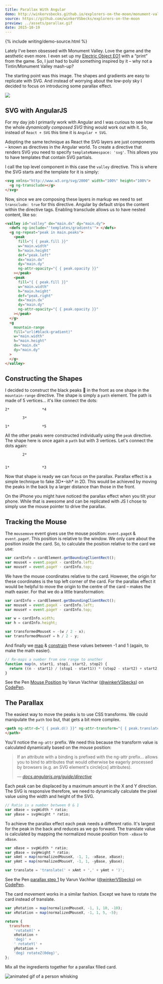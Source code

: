 ```yaml
---
title: Parallax With Angular
demo: http://winkervsbecks.github.io/explorers-on-the-moon/monument-valley
source: https://github.com/winkerVSbecks/explorers-on-the-moon
preview: ../assets/parallax.gif
date: 2015-10-19
---
```


<p data-height="800"
  data-theme-id="26435"
  data-slug-hash="RWxXpE"
  data-default-tab="result"
  data-user="winkerVSbecks"
  data-embed-version="2"
  data-pen-title="React Draggable Chat Head" class="codepen">
</p>

<script
  async
  src="https://production-assets.codepen.io/assets/embed/ei.js"
></script>

{% include writing/demo-source.html %}

Lately I've been obsessed with Monument Valley. Love the game and the aesthetic even more. I even set up my [Electric Object EO1](https://www.electricobjects.com) with a “print” from the game. So, I just had to build something inspired by it – why not a Tintin/Monument Valley mash-up?

The starting point was this image. The shapes and gradients are easy to replicate with SVG. And instead of worrying about the low-poly sky I decided to focus on introducing some parallax effect.

![](../assets/monument-valley.jpg)

## SVG with AngularJS

For my day job I primarily work with Angular and I was curious to see how the whole _dynamically composed SVG_ thing would work out with it. So, instead of `React + SVG` this time it is `Angular + SVG`.

Adopting the same technique as React the SVG layers are just components – known as directives in the Angular world. To create a directive that renders SVG you need to specify `templateNamespace: 'svg'`. This allows you to have templates that contain SVG partials.

I call the top level component in this case the `valley` directive. This is where the SVG starts and the template for it is simply:

```html
<svg xmlns="http://www.w3.org/svg/2000" width="100%" height="100%">
  <g ng-transclude></g>
</svg>
```

Now, since we are composing these layers in markup we need to set `transclude: true` for this directive. Angular by default strips the content within the directive tags. Enabling transclude allows us to have nested content, like so:

```html
<valley id="valley" dx="main.dx" dy="main.dy">
  <defs ng-include="'templates/gradients'"> </defs>
  <g ng-repeat="peak in main.peaks">
    <peak
      fill="{ { peak.fill }}"
      w="main.width"
      h="main.height"
      def="peak.left"
      dx="main.dx"
      dy="main.dy"
      ng-attr-opacity="{ { peak.opacity }}"
    ></peak>
    <peak
      fill="{ { peak.fill }}"
      w="main.width"
      h="main.height"
      def="peak.right"
      dx="main.dx"
      dy="main.dy"
      ng-attr-opacity="{ { peak.opacity }}"
    ></peak>
  </g>
  <g
    mountain-range
    fill="url(#black-gradient)"
    w="main.width"
    h="main.height"
    dx="main.dx"
    dy="main.dy"
  >
  </g>
</valley>
```

## Constructing the Shapes

I decided to construct the black peaks 🌄 in the front as one shape in the `mountain-range` directive. The shape is simply a `path` element. The path is made of 5 vertices… it's like connect the dots:

```
2*               *4

        3*

1*               *5
```

All the other peaks were constructed individually using the `peak` directive. The shape here is once again a `path` but with 3 vertices. Let's connect the dots again:

```
        2*


1*               *3
```

Now that shape is ready we can focus on the parallax. Parallax effect is a simple technique to fake 3D*-ish* in 2D. This would be achieved by moving the peaks in the back by a larger distance than those in the front.

On the iPhone you might have noticed the parallax effect when you tilt your phone. While that is awesome and can be replicated with JS I chose to simply use the mouse pointer to drive the parallax.

## Tracking the Mouse

The `mousemove` event gives use the mouse position: `event.pageX` & `event.pageY`. This position is relative to the window. We only care about the position inside the card. So, to calculate the position relative to the card we use:

```js
var cardInfo = cardElement.getBoundingClientRect();
var mouseX = event.pageX - cardInfo.left;
var mouseY = event.pageY - cardInfo.top;
```

We have the mouse coordinates relative to the card. However, the origin for these coordinates is the top left corner of the card. For the parallax effect it would be helpful to move the origin to the centre of the card – makes the math easier. For that we do a little transformation:

```js
var cardInfo = cardElement.getBoundingClientRect();
var mouseX = event.pageX - cardInfo.left;
var mouseY = event.pageY - cardInfo.top;

var w = cardInfo.width;
var h = cardInfo.height;

var transformedMouseX = -(w / 2 - x);
var transformedMouseY = h / 2 - y;
```

And finally we [map](http://p5js.org/reference/#/p5/map) &amp; [constrain](http://p5js.org/reference/#/p5/constrain) these values between -1 and 1 (again, to make the math easier).

```js
// Re-maps a number from one range to another
function map(n, start1, stop1, start2, stop2) {
  return ((n - start1) / (stop1 - start1)) * (stop2 - start2) + start2;
}
```

<p data-height="400" data-theme-id="7569" data-slug-hash="rOpRrx" data-default-tab="result" data-user="winkerVSbecks" class='codepen'>See the Pen <a href='http://codepen.io/winkerVSbecks/pen/rOpRrx/'>Mouse Position</a> by Varun Vachhar (<a href='http://codepen.io/winkerVSbecks'>@winkerVSbecks</a>) on <a href='http://codepen.io'>CodePen</a>.</p>

<script async src="//assets.codepen.io/assets/embed/ei.js"></script>

## The Parallax

The easiest way to move the peaks is to use CSS transforms. We could manipulate the `path` too but, that gets a bit more complex.

```html
<path ng-attr-d="{ { peak.d() }}" ng-attr-transform="{ { peak.translate() }}">
</path>
```

You'll notice the `ng-attr` prefix. We need this because the transform value is calculated dynamically based on the mouse position:

<blockquote>
  <p>If an attribute with a binding is prefixed with the ng-attr prefix… allows you to bind to attributes that would otherwise be eagerly processed by browsers (e.g. an SVG element's circle[cx] attributes).</p>

  <cite>
    &mdash;
    <a href="https://docs.angularjs.org/guide/directive">
      docs.angularjs.org/guide/directive
    </a>
  </cite>
</blockquote>

Each peak can be displaced by a maximum amount in the X and Y direction. The SVG is responsive therefore, we need to dynamically calculate the pixel value using the width and height of the SVG.

```js
// Ratio is a number between 0 & 1
var xBase = svgWidth * ratio;
var yBase = svgHeight * ratio;
```

To achieve the parallax effect each peak needs a different ratio. It's largest for the peak in the back and reduces as we go forward. The translate value is calculated by mapping the normalized mouse position from `-xBase` to `xBase`.

```js
var xBase = svgWidth * ratio;
var yBase = svgHeight * ratio;
var xAmt = map(normalizedMouseX, -1, 1, -xBase, xBase);
var yAmt = map(normalizedMouseY, -1, 1, -yBase, yBase);

var translate = 'translate(' + xAmt + ',' + yAmt + ')';
```

<p data-height="268" data-theme-id="7569" data-slug-hash="QjaXyZ" data-default-tab="result" data-user="winkerVSbecks" class='codepen'>See the Pen <a href='http://codepen.io/winkerVSbecks/pen/QjaXyZ/'>parallax step 1</a> by Varun Vachhar (<a href='http://codepen.io/winkerVSbecks'>@winkerVSbecks</a>) on <a href='http://codepen.io'>CodePen</a>.</p>

<script async src="//assets.codepen.io/assets/embed/ei.js"></script>

The card movement works in a similar fashion. Except we have to rotate the card instead of translate.

```js
var yRotation = map(normalizedMouseX, -1, 1, 10, -10);
var xRotation = map(normalizedMouseX, -1, 1, 5, -5);

return {
  transform:
    'rotateX(' +
    xRotation +
    'deg)' +
    ' rotateY(' +
    yRotation +
    'deg) rotateZ(0deg)',
};
```

Mix all the ingredients together for a parallax filled card.

![animated gif of a person whisking](http://i.giphy.com/yohzBk3lFhUcg.gif)
